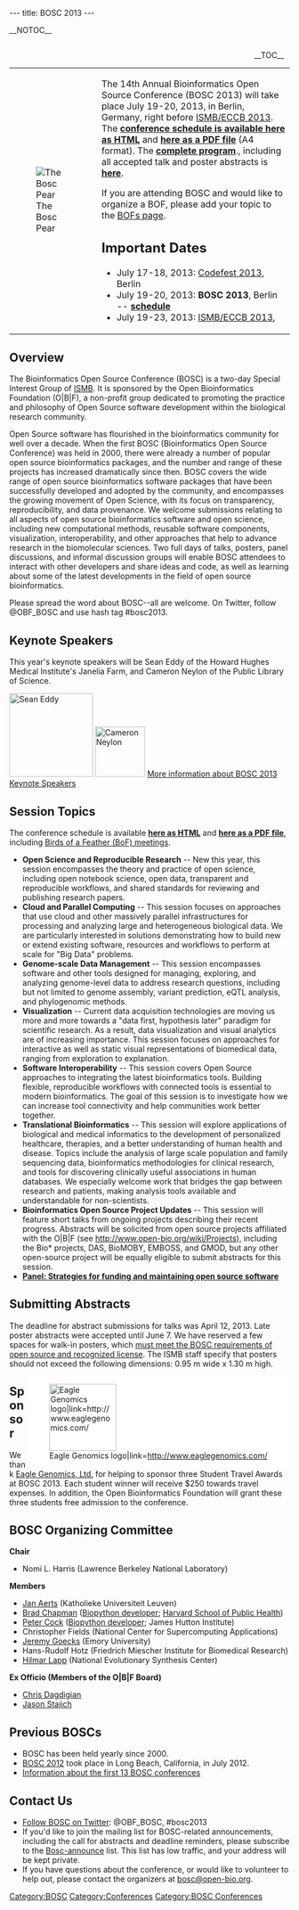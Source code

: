---
title: BOSC 2013
---

__NOTOC__
<div style="float: right; margin-left:20px; margin-right:10px; maxwidth: 150px">__TOC__</div>

{|
|[[Image:Pear.png|left|The Bosc Pear]]
|
|The 14th Annual Bioinformatics Open Source Conference (BOSC 2013) will take place July 19-20, 2013, in Berlin, Germany, right before [http://www.iscb.org/ismbeccb2013 ISMB/ECCB 2013].
The '''[[BOSC_2013_Schedule|conference schedule is available here as HTML]]''' and '''[[Media:BOSC2013_schedule.pdf | here as a PDF file]]''' (A4 format).
The '''[http://www.open-bio.org/bosc2013/BOSC2013-program.pdf complete program]'''., including all accepted talk and poster abstracts is '''[http://www.open-bio.org/bosc2013/BOSC2013-program.pdf here]'''.

If you are attending BOSC and would like to organize a BOF, please add your topic to the [[BOSC_2013/BOFs|BOFs page]].

== Important Dates ==

* July 17-18, 2013: [[Codefest 2013]], Berlin
* July 19-20, 2013: '''BOSC 2013''', Berlin -- '''[[BOSC_2013_Schedule|schedule]]'''
* July 19-23, 2013: [http://www.iscb.org/ismbeccb2013 ISMB/ECCB 2013], 
|}

== Overview ==

The Bioinformatics Open Source Conference (BOSC) is a two-day Special Interest Group of [http://www.iscb.org/ismbeccb2013 ISMB]. It is sponsored by the Open Bioinformatics Foundation (O|B|F), a non-profit group dedicated to promoting the practice and philosophy of Open Source software development within the biological research community. 

Open Source software has flourished in the bioinformatics community for well over a decade. When the first BOSC (Bioinformatics Open Source Conference) was held in 2000, there were already a number of popular open source bioinformatics packages, and the number and range of these projects has increased dramatically since then. BOSC covers the wide range of open source bioinformatics software packages that have been successfully developed and adopted by the community, and encompasses the growing movement of Open Science, with its focus on transparency, reproducibility, and data provenance. We welcome submissions relating to all aspects of open source bioinformatics software and open science, including new computational methods, reusable software components, visualization, interoperability, and other approaches that help to advance research in the biomolecular sciences. Two full days of talks, posters, panel discussions, and informal discussion groups will enable BOSC attendees to interact with other developers and share ideas and code, as well as learning about some of the latest developments in the field of open source bioinformatics.

Please spread the word about BOSC--all are welcome. On Twitter, follow @OBF_BOSC and use hash tag #bosc2013.

== Keynote Speakers ==
This year's keynote speakers will be Sean Eddy of the Howard Hughes Medical Institute's Janelia Farm, and Cameron Neylon of the Public Library of Science.

[[Image:SeanEddy.jpg|150px|Sean Eddy]] 
[[Image:Neylon.jpg|90px|Cameron Neylon]] 
[[BOSC_Keynote_Speakers|More information about BOSC 2013 Keynote Speakers]]

== Session Topics ==

The conference schedule is available '''[[BOSC_2013_Schedule|here as HTML]]''' and '''[[Media:BOSC2013_schedule.pdf | here as a PDF file]]''', including [[BOSC_2013/BOFs|Birds of a Feather (BoF) meetings]].

* '''Open Science and Reproducible Research''' -- New this year, this session encompasses the theory and practice of open science, including open notebook science, open data, transparent and reproducible workflows, and shared standards for reviewing and publishing research papers.
* '''Cloud and Parallel Computing''' -- This session focuses on approaches that use cloud and other massively parallel infrastructures for processing and analyzing large and heterogeneous biological data. We are particularly interested in solutions demonstrating how to build new or extend existing software, resources and workflows to perform at scale for "Big Data" problems.
* '''Genome-scale Data Management''' -- This session encompasses software and other tools designed for managing, exploring, and analyzing genome-level data to address research questions, including but not limited to genome assembly, variant prediction, eQTL analysis, and phylogenomic methods.
* '''Visualization''' -- Current data acquisition technologies are moving us more and more towards a "data first, hypothesis later" paradigm for scientific research. As a result, data visualization and visual analytics are of increasing importance. This session focuses on approaches for interactive as well as static visual representations of biomedical data, ranging from exploration to explanation.
* '''Software Interoperability''' -- This session covers Open Source approaches to integrating the latest bioinformatics tools. Building flexible, reproducible workflows with connected tools is essential to modern bioinformatics. The goal of this session is to investigate how we can increase tool connectivity and help communities work better together.
* '''Translational Bioinformatics''' -- This session will explore applications of biological and medical informatics to the development of personalized healthcare, therapies, and a better understanding of human health and disease. Topics include the analysis of large scale population and family sequencing data, bioinformatics methodologies for clinical research, and tools for discovering clinically useful associations in human databases. We especially welcome work that bridges the gap between research and patients, making analysis tools available and understandable for non-scientists.
* '''Bioinformatics Open Source Project Updates''' -- This session will feature short talks from ongoing projects describing their recent progress. Abstracts will be solicited from open source projects affiliated with the O|B|F (see http://www.open-bio.org/wiki/Projects), including the Bio* projects, DAS, BioMOBY, EMBOSS, and GMOD, but any other open-source project will be equally eligible to submit abstracts for this session.
* '''[[BOSC_Panel_2013|Panel: Strategies for funding and maintaining open source software]]'''

== Submitting Abstracts ==

The deadline for abstract submissions for talks was April 12, 2013. Late poster abstracts were accepted until June 7. We have reserved a few spaces for walk-in posters, which [[BOSC_Abstract_Submission|must meet the BOSC requirements of open source and recognized license]]. The ISMB staff specify that posters should not exceed the following dimensions: 0.95 m wide x 1.30 m high.

<div style="float:right; background-color: #FFFFFF">[[File:Eagle_logo_2013.jpg‎|120px|right|Eagle Genomics logo|link=http://www.eaglegenomics.com/]]</div>

== Sponsor ==

We thank [http://www.eaglegenomics.com/ Eagle Genomics, Ltd.] for helping to sponsor three Student Travel Awards at BOSC 2013. Each student winner will receive $250 towards travel expenses. In addition, the Open Bioinformatics Foundation will grant these three students free admission to the conference.

== BOSC Organizing Committee ==

'''Chair'''

* Nomi L. Harris (Lawrence Berkeley National Laboratory)

'''Members'''

* [http://www.esat.kuleuven.be/scd/person.php?persid=473 Jan Aerts] (Katholieke Universiteit Leuven)
* [http://bcbio.wordpress.com Brad Chapman] ([http://biopython.org Biopython developer]; [http://compbio.sph.harvard.edu/chb/ Harvard School of Public Health])
* [http://www.scri.ac.uk/staff/petercock Peter Cock] ([http://biopython.org Biopython developer]; James Hutton Institute)
* Christopher Fields (National Center for Supercomputing Applications)
* [http://bx.mathcs.emory.edu/people/jeremy/ Jeremy Goecks] (Emory University)
* Hans-Rudolf Hotz (Friedrich Miescher Institute for Biomedical Research)
* [http://www.bioperl.org/wiki/Hilmar_Lapp Hilmar Lapp] (National Evolutionary Synthesis Center)

'''Ex Officio (Members of the O|B|F Board)'''
* [http://www.bioperl.org/wiki/Chris_Dagdigian Chris Dagdigian]
* [http://www.bioperl.org/wiki/Jason_Stajich Jason Stajich]

== Previous BOSCs ==

* BOSC has been held yearly since 2000.
* [[BOSC 2012]] took place in Long Beach, California, in July 2012.
* [[Past BOSC conferences | Information about the first 13 BOSC conferences]]

== Contact Us ==

* [http://twitter.com/#!/BOSC2012 Follow BOSC on Twitter]: @OBF_BOSC, #bosc2013
* If you'd like to join the mailing list for BOSC-related announcements, including the call for abstracts and deadline reminders, please subscribe to the [http://lists.open-bio.org/mailman/listinfo/bosc-announce Bosc-announce] list.  This list has low traffic, and your address will be kept private.
* If you have questions about the conference, or would like to volunteer to help out, please contact the organizers at [mailto:bosc@open-bio.org bosc@open-bio.org].

[[Category:BOSC]] [[Category:Conferences]]
[[Category:BOSC Conferences]]